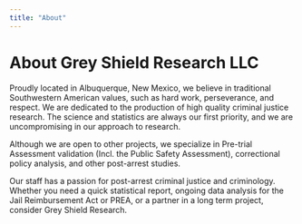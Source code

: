 ```yaml
---
title: "About"
---
```


# About Grey Shield Research LLC

Proudly located in Albuquerque, New Mexico, we believe in traditional Southwestern American values, such as hard work, perseverance, and respect. We are dedicated to the production of high quality criminal justice research. The science and statistics are always our first priority, and we are uncompromising in our approach to research.

Although we are open to other projects, we specialize in Pre-trial Assessment validation (Incl. the Public Safety Assessment), correctional policy analysis, and other post-arrest studies.

Our staff has a passion for post-arrest criminal justice and criminology. Whether you need a quick statistical report, ongoing data analysis for the Jail Reimbursement Act or PREA, or a partner in a long term project, consider Grey Shield Research.
